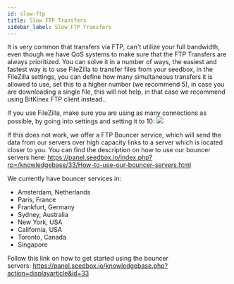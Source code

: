 ```yaml
---
id: slow-ftp
title: Slow FTP Transfers
sidebar_label: Slow FTP Transfers
---
```

It is very common that transfers via FTP, can't utilize your full bandwidth, even though we have QoS systems to make sure that the FTP Transfers are always prioritized.
You can solve it in a number of ways, the easiest and fastest way is to use FileZilla to transfer files from your seedbox, in the FileZilla settings, you can define how many simultaneous transfers it is allowed to use, set this to a higher number (we recommend 5), in case you are downloading a single file, this will not help, in that case we recommend using BitKinex FTP client instead..

If you use FileZilla, make sure you are using as many connections as possible, by going into settings and setting it to 10:
![](https://seedbox.io/img/fz6.png)

If this does not work, we offer a FTP Bouncer service, which will send the data from our servers over high capacity links to a server which is located closer to you. You can find the description on how to use our bouncer servers here: https://panel.seedbox.io/index.php?rp=/knowledgebase/33/How-to-use-our-bouncer-servers.html

We currently have bouncer services in: 
* Amsterdam, Netherlands
* Paris, France
* Frankfurt, Germany
* Sydney, Australia
* New York, USA
* California, USA
* Toronto, Canada
* Singapore

Follow this link on how to get started using the bouncer servers: https://panel.seedbox.io/knowledgebase.php?action=displayarticle&id=33